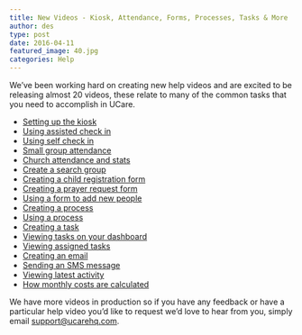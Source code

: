 ```yaml
---
title: New Videos - Kiosk, Attendance, Forms, Processes, Tasks & More
author: des
type: post
date: 2016-04-11
featured_image: 40.jpg
categories: Help
---
```


We’ve been working hard on creating new help videos and are excited to be releasing almost 20 videos, these relate to many of the common tasks that you need to accomplish in UCare.

- [Setting up the kiosk](https://ucare.zendesk.com/hc/en-us/articles/201954174-Setting-up-the-kiosk)
- [Using assisted check in](https://ucare.zendesk.com/hc/en-us/articles/204628510-Using-assisted-check-in-)
- [Using self check in](https://ucare.zendesk.com/hc/en-us/articles/204394214-Using-self-check-in-)
- [Small group attendance](https://ucare.zendesk.com/hc/en-us/articles/202204240-Small-group-attendance)
- [Church attendance and stats](https://ucare.zendesk.com/hc/en-us/articles/218085748-Church-attendance-and-stats)
- [Create a search group](https://ucare.zendesk.com/hc/en-us/articles/201953974-Create-a-search-group)
- [Creating a child registration form](https://ucare.zendesk.com/hc/en-us/articles/218085758-Child-registration-form)
- [Creating a prayer request form](https://ucare.zendesk.com/hc/en-us/articles/218622657-Creating-a-prayer-request-form)
- [Using a form to add new people](https://ucare.zendesk.com/hc/en-us/articles/218085778-Using-a-form-to-add-new-people)
- [Creating a process](https://ucare.zendesk.com/hc/en-us/articles/202205010-Creating-a-process)
- [Using a process](https://ucare.zendesk.com/hc/en-us/articles/201955034-Using-a-process)
- [Creating a task](https://ucare.zendesk.com/hc/en-us/articles/202204980-Creating-a-task)
- [Viewing tasks on your dashboard](https://ucare.zendesk.com/hc/en-us/articles/218085828-Viewing-tasks-on-your-dashboard)
- [Viewing assigned tasks](https://ucare.zendesk.com/hc/en-us/articles/218085838-Viewing-assigned-tasks)
- [Creating an email](https://ucare.zendesk.com/hc/en-us/articles/201954704-Creating-an-email)
- [Sending an SMS message](https://ucare.zendesk.com/hc/en-us/articles/218085858-Sending-an-SMS-message)
- [Viewing latest activity](https://ucare.zendesk.com/hc/en-us/articles/202204970-Viewing-latest-activity)
- [How monthly costs are calculated](https://ucare.zendesk.com/hc/en-us/articles/218622677-How-monthly-costs-are-calculated)

We have more videos in production so if you have any feedback or have a particular help video you’d like to request we’d love to hear from you, simply email support@ucarehq.com.
